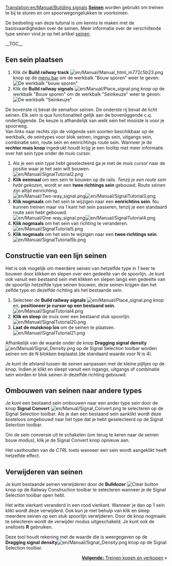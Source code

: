 [[Translation:en/Manual/Building signals]]
{{nl/Vertaling|en/Building singals|90}}
{{nl/Manual/Tutorial/Tutorial}}
'''[[nl/Manual/Seinen|Seinen]]''' worden gebruikt om treinen te bij te sturen en om spoorwegongelukken te voorkomen.

De bedoeling van deze tutorial is om kennis te maken met de basisvaardigheden over de seinen. Meer informatie over de verschillende type seinen vind je op het artikel [[nl/Manual/Seinen|seinen]].

__TOC__
== Een sein plaatsen ==
#Klik de '''Build railway track''' [[File:en/Manual/Manual html m772c5b23.png]] knop op de [[en/Manual/Game interface#the-menu-bar|menu bar]] om de werkbalk "Bouw sporen" weer te geven:<br/>[[File:nl/Bouw spoorwegen|none|frame|De werkbalk "bouw sporen"]]
#Klik de '''Build railway signals''' [[File:en/Manual/Place signal.png]] knop op de werkbalk "Bouw sporen" om de werkbalk "Seinkeuze" weer te geven:<br/>[[File:en/Manual/Signal Selection.png|none|frame|De werkbalk "Seinkeuze"]]
De bovenste rij bevat de semafoor seinen. De onderste rij bevat de licht seinen. Elk sein is qua functionaliteit gelijk aan de bovenliggende c.q. onderliggende. De keuze is afhandelijk van welk sein het mooiste is voor je spoorweg. <br/>
Van links naar rechts zijn de volgende sein soorten beschikbaar op de werkbalk, de seintypes voor blok seinen, ingangs sein, uitgangs sein, combinatie sein, route sein en eenrichtings route sein. Wanneer je de '''rechter muis knop''' ingedrukt houdt krijg je een tooltip met meer informatie over het sein type onder de muis cursor.
#Als je een sein type hebt geselecteerd ga je met de muis cursor naar de positie waar je het sein wilt bouwen.<br/>[[File:en/Manual/SignalTutorial2.png|none|frame]]
#'''Klik eenmaal''' om een sein te bouwen op de rails. ''Tenzij je een route sein hebt gekozen'', wordt er een '''twee richtings sein''' gebouwd. Route seinen zijn altijd eenrichting.<br/>[[File:en/Manual/Two-way signal.png|frame|left]][[File:en/Manual/SignalTutorial3.png|none|frame]]
#'''Klik nogmaals''' om het sein te wijzigen naar een '''eenrichtins sein'''. Nu kunnen treinen maar via 1 kant het sein passeren, tenzij je een standaard route sein hebt gebouwd. <br/>[[File:en/Manual/One-way signal.png|frame|left]][[File:en/Manual/SignalTutorial4.png|none|frame]]
#'''Klik nogmaals''' om het sein van richting te veranderen.<br/>[[File:en/Manual/SignalTutorial5.png|none|frame]]
#'''Klik nogmaals''' om het sein te wijzigen naar een '''twee richtings sein'''.<br/>[[File:en/Manual/SignalTutorial5b.png|none|frame]]

== Constructie van een lijn seinen ==
Het is ook mogelijk om meerdere seinen van hetzelfde type in 1 keer te bouwen door klikken en slepen over een gedeelte van de spoorlijn.
Je kunt ook vanuit een bestaand sein met klikken en slepen langs een gedeelte van de spoorlijn hetzelfde type seinen bouwen, deze seinen krijgen dan het zelfde type en dezelfde richting als het bestaande sein.
#Selecteer de '''Build railway signals''' [[File:en/Manual/Place signal.png]] knop en, '''positioneer je cursor op een bestaand sein'''.<br/>[[File:en/Manual/SignalTutorial4.png|none|frame]]
#'''Klik en sleep''' de muis over een bestaand stuk spoorlijn.<br/>[[File:en/Manual/SignalTutorial20.png|none|frame]]
#'''Laat de muisknop los''' om de seinen te plaatsen.<br/>[[File:en/Manual/SignalTutorial21.png|none|frame]]

Afhankelijk van de waarde onder de knop '''Dragging signal density''' [[File:en/Manual/Signal Density.png]] op de Signal Selection toolbar worden seinen om de N blokken beplaatst.(de standaard waarde voor N is 4).

Je kunt de afstand tussen de seinen aanpassen met de kleine pijltjes op de knop. Indien je klikt en sleept vanuit een ingangs, uitgangs of combinatie sein worden er blok seinen in dezelfde richting gebouwd.

== Ombouwen van seinen naar andere types ==
Je kunt een bestaand sein ombouwen naar een ander type sein door de knop '''Signal Convert''' [[File:en/Manual/Signal Convert.png]] te selecteren op de Signal Selection toolbar. Als je dan een bestaand sein aanklikt wordt deze kosteloos omgebouwd naar het type dat je hebt geselecteerd op de Signal Selection toolbar.

Om de sein conversie uit te schakelen (om terug te keren naar de seinen bouw modus), klik je de Signal Convert knop opnieuw aan.

Het vasthouden van de ''CTRL'' toets wanneer een sein wordt aangeklikt heeft hetzelfde effect.

== Verwijderen van seinen ==
Je kunt bestaande seinen verwijderen door de '''Bulldozer''' [[File:en/Manual/Toggle clear active.png|Clear button]] knop op de Railway Construction toolbar te selecteren wanneer je de Signal Selection toolbar open hebt.

Het witte vierkant veranderd in een rood vierkant. Wanneer je dan op 1 sein klikt wordt deze verwijderd. Ook kun je met behulp van klik en sleep meerdere seinen op een stuk spoorlijn verwijderen. 
Door de knop nogmaals te selecteren wordt de verwijder modus uitgeschakeld. Je kunt ook de sneltoets '''R''' gebruiken.

Deze tool houdt rekening met de waarde die is weergegeven op de '''Dragging signal density'''[[File:en/Manual/Signal Density.png]] knop op de Signal Selection toolbar.

<span style="float: right">[[nl/Manual/Treinen kopen en verkopen|'''Volgende:''' Treinen kopen en verkopen]] &raquo;</span>